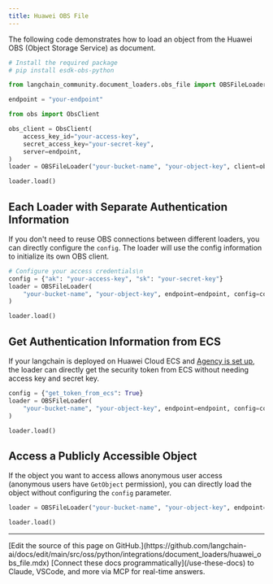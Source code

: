 ```yaml
---
title: Huawei OBS File
---
```


The following code demonstrates how to load an object from the Huawei OBS (Object Storage Service) as document.

```python
# Install the required package
# pip install esdk-obs-python
```

```python
from langchain_community.document_loaders.obs_file import OBSFileLoader
```

```python
endpoint = "your-endpoint"
```

```python
from obs import ObsClient

obs_client = ObsClient(
    access_key_id="your-access-key",
    secret_access_key="your-secret-key",
    server=endpoint,
)
loader = OBSFileLoader("your-bucket-name", "your-object-key", client=obs_client)
```

```python
loader.load()
```

## Each Loader with Separate Authentication Information

If you don't need to reuse OBS connections between different loaders, you can directly configure the `config`. The loader will use the config information to initialize its own OBS client.

```python
# Configure your access credentials\n
config = {"ak": "your-access-key", "sk": "your-secret-key"}
loader = OBSFileLoader(
    "your-bucket-name", "your-object-key", endpoint=endpoint, config=config
)
```

```python
loader.load()
```

## Get Authentication Information from ECS

If your langchain is deployed on Huawei Cloud ECS and [Agency is set up](https://support.huaweicloud.com/intl/en-us/usermanual-ecs/ecs_03_0166.html#section7), the loader can directly get the security token from ECS without needing access key and secret key.

```python
config = {"get_token_from_ecs": True}
loader = OBSFileLoader(
    "your-bucket-name", "your-object-key", endpoint=endpoint, config=config
)
```

```python
loader.load()
```

## Access a Publicly Accessible Object

If the object you want to access allows anonymous user access (anonymous users have `GetObject` permission), you can directly load the object without configuring the `config` parameter.

```python
loader = OBSFileLoader("your-bucket-name", "your-object-key", endpoint=endpoint)
```

```python
loader.load()
```

---

<Callout icon="pen-to-square" iconType="regular">
    [Edit the source of this page on GitHub.](https://github.com/langchain-ai/docs/edit/main/src/oss/python/integrations/document_loaders/huawei_obs_file.mdx)
</Callout>
<Tip icon="terminal" iconType="regular">
    [Connect these docs programmatically](/use-these-docs) to Claude, VSCode, and more via MCP for    real-time answers.
</Tip>
